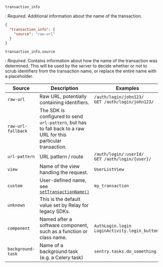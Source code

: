 `transaction_info`

: _Required_. Additional information about the name of the transaction.

```json
{
  "transaction_info": {
    "source": "raw-url"
  }
}
```

`transaction_info.source`

: _Required_. Contains information about how the name of the transaction was determined.
This will be used by the server to decide whether or not to scrub identifiers
from the transaction name, or replace the entire name with a placeholder.

| Source             | Description                                                                                                                     | <div style="width:220px">Examples</div>                |
| ------------------ | ------------------------------------------------------------------------------------------------------------------------------- | ------------------------------------------------------ |
| `raw-url`          | Raw URL, potentially containing identifiers.                                                                                    | `/auth/login/john123/`<br />`GET /auth/login/john123/` |
| `raw-url-fallback` | The SDK is configured to send `url-pattern`, but has to fall back to a raw URL for this particular transaction.                 |
| `url-pattern`      | URL pattern / route                                                                                                             | `/auth/login/:userId/`<br />`GET /auth/login/{user}/`  |
| `view`             | Name of the view handling the request.                                                                                          | `UserListView`                                         |
| `custom`           | User-defined name, see [`setTransactionName()`](https://docs.sentry.io/platforms/javascript/enriching-events/transaction-name/) | `my_transaction`                                       |
| `unknown`          | This is the default value set by Relay for legacy SDKs.                                                                         |                                                        |
| `component`        | Named after a software component, such as a function or class name.                                                             | `AuthLogin.login`<br /> `LoginActivity.login_button`   |
| `background-task`  | Name of a background task (e.g. a Celery task)                                                                                  | `sentry.tasks.do_something`                            |
